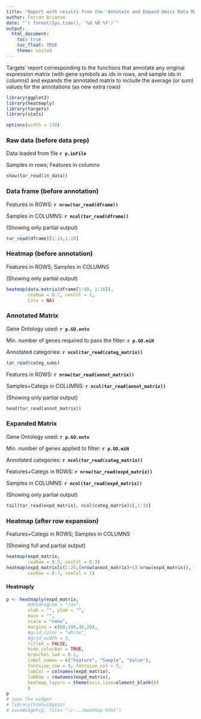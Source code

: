 ```yaml
---
title: "Report with results from the 'Annotate and Expand Omics Data Matrix' script (v.1)"
author: Ferran Brianso
date: "`r format(Sys.time(), '%d %B %Y')`"
output:
  html_document:
    toc: true
    toc_float: TRUE
    theme: united
---
```


Targets' report corresponding to the functions that annotate any original expression matrix (with gene symbols as ids in rows, and sample ids in columns) and expands the annotated matrix to include the average (or sum) values for the annotations (as new extra rows)

```r
library(ggplot2)
library(heatmaply)
library(targets)
library(stats)
```

```r
options(width = 110)
```

### Raw data (before data prep) 

Data loaded from file **`r p.inFile`**

Samples in rows; Features in columns 

```r
show(tar_read(in_data))
```

### Data frame (before annotation) 

Features in ROWS: **`r nrow(tar_read(dframe))`**

Samples in COLUMNS: **`r ncol(tar_read(dframe))`**

(Showing only partial output)
```r
tar_read(dframe)[1:10,1:10]
```

### Heatmap (before annotation)

Features in ROWS; Samples in COLUMNS

(Showing only partial output)
```r
heatmap(data.matrix(dframe[1:40, 1:16]),
        cexRow = 0.7, cexCol = 1,
        Colv = NA)
```

### Annotated Matrix

Gene Ontology used: **`r p.GO.onto`**

Min. number of genes required to pass the filter: **`r p.GO.miN`**

Annotated categories: **`r ncol(tar_read(categ_matrix))`**

```r
tar_read(categ_sums)
```

Features in ROWS: **`r nrow(tar_read(annot_matrix))`**

Samples+Categs in COLUMNS: **`r ncol(tar_read(annot_matrix))`**

(Showing only partial output)
```r
head(tar_read(annot_matrix))
```

### Expanded Matrix

Gene Ontology used: **`r p.GO.onto`**

Min. number of genes applied to filter: **`r p.GO.miN`**

Annotated categories: **`r ncol(tar_read(categ_matrix))`**

Features+Categs in ROWS: **`r nrow(tar_read(expd_matrix))`**

Samples in COLUMNS: **`r ncol(tar_read(expd_matrix))`**

(Showing only partial output)
```r
tail(tar_read(expd_matrix), ncol(categ_matrix))[,1:10]
```

### Heatmap (after row expansion) 

Features+Categs in ROWS; Samples in COLUMNS

(Showing full and partial output)
```r
heatmap(expd_matrix,
        cexRow = 0.3, cexCol = 0.3)
heatmap(expd_matrix[c(1:25,(nrow(annot_matrix)+1):nrow(expd_matrix)), 1:16],
        cexRow = 0.7, cexCol = 1)
```


#### Heatmaply
```r
p <- heatmaply(expd_matrix, 
        #dendrogram = "row",
        xlab = "", ylab = "", 
        main = "",
        scale = "none",
        margins = c(60,100,40,20),
        #grid_color = "white",
        #grid_width = 0,
        titleX = FALSE,
        hide_colorbar = TRUE,
        branches_lwd = 0.1,
        label_names = c("Feature", "Sample", "Value"),
        fontsize_row = 5, fontsize_col = 5,
        labCol = colnames(expd_matrix),
        labRow = rownames(expd_matrix),
        heatmap_layers = theme(axis.line=element_blank())
        )
p
# save the widget
# library(htmlwidgets)
# saveWidget(p, file= "~/.../heatmap.html")
```
